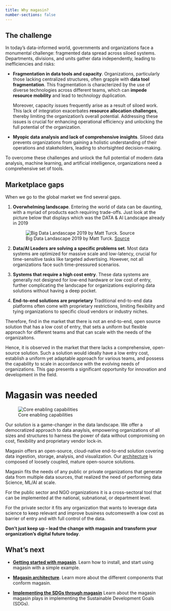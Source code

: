 ```yaml
---
title: Why magasin?
number-sections: false
---
```


## The challenge

In today's data-informed world, governments and organizations face a monumental challenge: fragmented data spread across siloed systems. Departments, divisions, and units gather data independently, leading to inefficiencies and risks:

 * **Fragmentation in data tools and capacity**. Organizations, particularly those lacking centralized structures, often grapple with **data tool fragmentation**. This fragmentation is characterized by the use of diverse technologies across different teams, which can **impede resource mobility** and lead to technology duplication.
    
    Moreover, capacity issues frequently arise as a result of siloed work. This lack of integration exacerbates **resource allocation challenges**, thereby limiting the organization’s overall potential. Addressing these issues is crucial for enhancing operational efficiency and unlocking the full potential of the organization.

*  **Myopic data analysis and lack of comprehensive insights**. Siloed data prevents organizations from gaining a holistic understanding of their operations and stakeholders, leading to shortsighted decision-making.

To overcome these challenges and unlock the full potential of modern data analysis, machine learning, and artificial intelligence, organizations need a comprehensive set of tools. 

## Marketplace gaps

When we go to the global market we find several gaps.

1. **Overwhelming landscape**. Entering the world of data can be daunting, with a myriad of products each requiring trade-offs. Just look at the picture below that displays which was the DATA & AI Landscape already in 2019 

    ![Big Data Landascape 2019 by Matt Turck. [Source](https://mattturck.com/wp-content/uploads/2019/07/2019_Matt_Turck_Big_Data_Landscape_Final_Fullsize.png
  )](images/why-of-fry/data-landscape.png)

2. **Data/AI Leaders are solving a specific problems set**. Most data systems are optimized for massive scale and low-latency, crucial for time-sensitive tasks like targeted advertising. However, not all organizations face such time-pressured scenarios. 

3. **Systems that require a high cost entry**. These data systems are generally not designed for low-end hardware or low cost of entry, further complicating the landscape for organizations exploring data solutions without having a deep pocket.

4. **End-to-end solutions are proprietary** Traditional end-to-end data platforms often come with proprietary restrictions, limiting flexibility and tying organizations to specific cloud vendors or industry niches. 

Therefore, find in the market that there is not an end-to-end, open source solution that has a low cost of entry, that sets a uniform but flexible approach for different teams and that can scale with the needs of the organizaitons.

Hence, it is observed in the market that there lacks a comprehensive, open-source solution. Such a solution would ideally have a low entry cost, establish a uniform yet adaptable approach for various teams, and possess the capability to scale in accordance with the evolving needs of organizations. This gap presents a significant opportunity for innovation and development in the field.

# Magasin was needed

![Core enabling capabilities](./images/enabling-capabilities.svg)

Our solution is a game-changer in the data landscape. We offer a democratized approach to data anaylsis, empowering organizations of all sizes and structures to harness the power of data without compromising on cost, flexibility and proprietary vendor lock-in. 

Magasin offers an open-source, cloud-native end-to-end solution covering data ingestion, storage, analysis, and visualization. Our [architecture](./architecture.qmd) is composed of loosely coupled, mature open-source solutions.

Magasin fits the needs of any public or private organizations that generate data from multiple data sources, that realized the need of performing data Science, ML/AI at scale.​

For the public sector and NGO organizations it is a cross-sectoral tool that can be implemented at the national, subnational, or department level.​

For the private sector it fits any organization that wants to leverage data science to keep relevant and improve business outcomes​ with a low cost as barrier of entry​ and with full control of the data.


**Don't just keep up – lead the change with magasin and transform your organization's digital future today**.


## What's next

* **[Getting started with magasin](./get-started/)**. Learn how to install, and start using magasin with a simple example.

* **[Magasin architecture](./architecture.qmd)**. Learn more about the different components that conform magasin.

* **[Implementing the SDGs through magasin](./sdgs.qmd)** Learn about the magasin magasin plays in implementing the Sustainable Development Goals (SDGs).